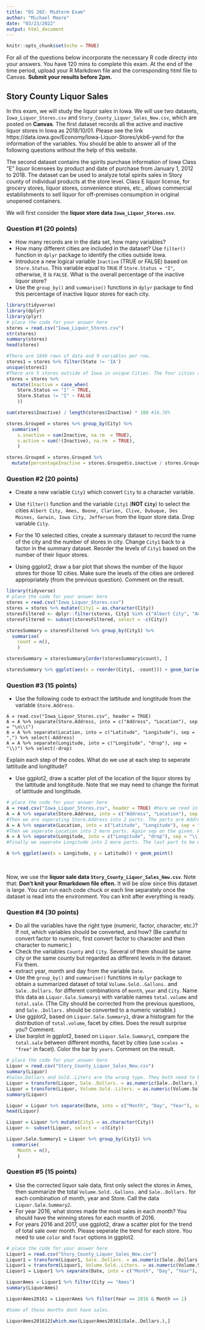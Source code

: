 ---
title: "DS 202: Midterm Exam"
author: "Michael Moore"
date: "03/23/2022"
output: html_document
---

```{r setup, include=FALSE}
knitr::opts_chunk$set(echo = TRUE)
```

For all of the questions below incorporate the necessary R code directy into your answers. You have 120 mins to complete this exam. At the end of the time period, upload your R Markdown file and the corresponding html file to Canvas. **Submit your results before 2pm.**

## Story County Liquor Sales

In this exam, we will study the liquor sales in Iowa. We will use two datasets, `Iowa_Liquor_Stores.csv` and `Story_County_Liquor_Sales_New.csv`, which are posted on **Canvas**.
The first dataset records all the active and inactive liquor stores in Iowa as 2018/10/01. Please see the link https://data.iowa.gov/Economy/Iowa-Liquor-Stores/ykb6-ywnd for the information of the variables. You should be able to answer all of the following questions without the help of this website.

The second dataset contains the spirits purchase information of Iowa Class "E" liquor licensees by product and date of purchase from January 1, 2012 to 2018. The dataset can be used to analyze total spirits sales in Story county of individual products at the store level.
Class E liquor license, for grocery stores, liquor stores, convenience stores, etc., allows commercial establishments to sell liquor for off-premises consumption in original unopened containers.

We will first consider the **liquor store data `Iowa_Liquor_Stores.csv`**.

### Question #1 (20 points)

- How many records are in the data set, how many variables?
- How many different cities are included in the dataset? Use `filter()` function in `dplyr` package to identify the cities outside Iowa.
- Introduce a new logical variable `Inactive` (TRUE or FALSE) based on `Store.Status`. This variable equal to `TRUE` if `Store.Status = "I"`, otherwise, it is `FALSE`. What is the overall percentage of the inactive liquor store? 
- Use the `group_by()` and `summarise()` functions in `dplyr` package to find this percentage of inactive liquor stores for each city.

```{r, message = FALSE}
library(tidyverse)
library(dplyr)
library(plyr)
# place the code for your answer here
stores = read.csv("Iowa_Liquor_Stores.csv")
str(stores)
summary(stores)
head(stores)

#There are 1849 rows of data and 9 variables per row.
stores1 = stores %>% filter(State != 'IA')
unique(stores1)
#There are 5 stores outside of Iowa in unique Cities. The four cities are Chicago, Atlanta, Pasadena, and Colorado Springs. One of the entries does not have a city with it.
stores = stores %>%
  mutate(Inactive = case_when(
    Store.Status == "I" ~ TRUE,
    Store.Status != "I" ~ FALSE
    ))

sum(stores$Inactive) / length(stores$Inactive) * 100 #16.76%

stores.Grouped = stores %>% group_by(City) %>% 
  summarise(
    s.inactive = sum(Inactive, na.rm  = TRUE),
    s.active = sum(!(Inactive), na.rm  = TRUE),
    )

stores.Grouped = stores.Grouped %>% 
  mutate(percentageInactive = stores.Grouped$s.inactive / stores.Grouped$s.active * 100)

```

### Question #2 (20 points)

- Create a new variable `City1` which convert `City` to a character variable.
- Use `filter()` function and the variable `City1` (**NOT `City`**) to select the cities `Albert City, Ames, Boone, Clarion, Clive, Dubuque, Des Moines, Garwin, Iowa City, Jefferson` from the liquor store data. Drop variable `City`.

- For the 10 selected cities, create a summary dataset to record the name of the city and the number of stores in city. Change `City1` back to a factor in the summary dataset. Reorder the levels of `City1` based on the number of their liquor stores.
- Using ggplot2, draw a bar plot that shows the number of the liquor stores for those 10 cities. Make sure the levels of the cities are ordered appropriately (from the previous question). Comment on the result.

```{r, message = FALSE}
library(tidyverse)
# place the code for your answer here
stores = read.csv("Iowa_Liquor_Stores.csv")
stores = stores %>% mutate(City1 = as.character(City))
storesFiltered <- dplyr::filter(stores, City1 %in% c("Albert City", "Ames", "Boone", "Clarion", "Clive", "Dubuque", "Des Moines", "Garwin", "Iowa City", "Jefferson"))
storesFiltered <- subset(storesFiltered, select = -c(City))

storesSummary = storesFiltered %>% group_by(City1) %>% 
  summarise(
    count = n(),
    )

storesSummary = storesSummary[order(storesSummary$count), ]

storesSummary %>% ggplot(aes(x = reorder(City1, -count))) + geom_bar(aes(weight = count))

```

### Question #3 (15 points)

- Use the following code to extract the lattitude and longtitude from the variable `Store.Address`. 
```
A = read.csv("Iowa_Liquor_Stores.csv", header = TRUE)
A = A %>% separate(Store.Address, into = c("Address", "Location"), sep = "\n\\(")
A = A %>% separate(Location, into = c("Latitude", "Longitude"), sep = ",") %>% select(-Address)
A = A %>% separate(Longitude, into = c("Longitude", "drop"), sep = "\\)") %>% select(-drop)
```
Explain each step of the codes. What do we use at each step to seperate lattitude and longtitude?  

- Use ggplot2, draw a scatter plot of the location of the liquor stores by the lattitude and longtitude. Note that we may need to change the format of lattitude and longtitude.

```{r, message = FALSE}
# place the code for your answer here
A = read.csv("Iowa_Liquor_Stores.csv", header = TRUE) #here we reed in the data
A = A %>% separate(Store.Address, into = c("Address", "Location"), sep = "\n\\(")
#Then we are seperating Store.Address into 2 parts. The parts are Address and Location. Sep on the given.
A = A %>% separate(Location, into = c("Latitude", "Longitude"), sep = ",") %>% select(-Address)
#Then we seperate Location into 2 more parts. Again sep on the given. We then select Address with the select() call. This drops Address
A = A %>% separate(Longitude, into = c("Longitude", "drop"), sep = "\\)") %>% select(-drop)
#Finally we seperate Longitude into 2 more parts. The last part to be made is drop. We sep on "\\)" for this one. And finally we select drop to drop.

A %>% ggplot(aes(x = Longitude, y = Latitude)) + geom_point()
```

<br>

Now, we use the **liquor sale data `Story_County_Liquor_Sales_New.csv`**.
Note that: **Don't knit your Rmarkdown file often.** It will be slow since this dataset is large. You can run each code chuck or each line separately once the dataset is read into the environment. You can knit after everything is ready.

### Question #4 (30 points)

- Do all the variables have the right type (numeric, factor, character, etc.)? If not, which variables should be converted, and how? (Be careful to convert factor to numeric, first convert factor to character and then character to numeric.)
- Check the variables `County` and `City`. Several of them should be same city or the same county but regarded as different levels in the dataset. Fix them.
- extract year, month and day from the variable `Date`.
- Use the `group_by()` and `summarise()` functions in `dplyr` package to obtain a summarized dataset of total `Volume.Sold..Gallons.` and `Sale..Dollars.` for different combinations of `month`, `year` and `City`. Name this data as `Liquor.Sale.Summary1` with variable names `total.volume` and `total.sale`. (The City should be corrected from the previous questions, and `Sale..Dollars.` should be converted to a numeric variable.)
- Use ggplot2, based on `Liquor.Sale.Summary1`, draw a histogram for the distribution of `total.volume`, facet by cities. Does the result surprise you? Comment.
- Use barplot in ggplot2, based on `Liquor.Sale.Summary1`, compare the `total.sale` between different months, facet by cities (use `scales = "free"` in facet). Color the bar by `years`. Comment on the result.

```{r, message = FALSE}
# place the code for your answer here
Liquor = read.csv("Story_County_Liquor_Sales_New.csv")
summary(Liquor)
#Sales.Dollars and Sold..Liters are the wrong type. They both need to be converted to int.
Liquor = transform(Liquor, Sale..Dollars. = as.numeric(Sale..Dollars.))
Liquor = transform(Liquor, Volume.Sold..Liters. = as.numeric(Volume.Sold..Liters.))
summary(Liquor)

Liquor = Liquor %>% separate(Date, into = c("Month", "Day", "Year"), sep = "/")
head(Liquor)

Liquor = Liquor %>% mutate(City1 = as.character(City))
Liquor <- subset(Liquor, select = -c(City))

Liquor.Sale.Summary1 = Liquor %>% group_by(City1) %>% 
  summarise(
    Month = n(),
    )

```

### Question #5 (15 points)

- Use the corrected liquor sale data, first only select the stores in Ames, then summarize the total `Volume.Sold..Gallons.` and `Sale..Dollars.` for each combination of month, year and Store. Call the data `Liquor.Sale.Summary2`.
- For year 2016, what stores made the most sales in each month? You should have the winning stores for each month of 2016.
- For years 2016 and 2017, use ggplot2, draw a scatter plot for the trend of total sale over month. Please seperate the trend for each store. You need to use `color` and `facet` options in ggplot2.

```{r, message = FALSE}
# place the code for your answer here
Liquor1 = read.csv("Story_County_Liquor_Sales_New.csv")
Liquor1 = transform(Liquor1, Sale..Dollars. = as.numeric(Sale..Dollars.))
Liquor1 = transform(Liquor1, Volume.Sold..Liters. = as.numeric(Volume.Sold..Liters.))
Liquor1 = Liquor1 %>% separate(Date, into = c("Month", "Day", "Year"), sep = "/")

LiquorAmes = Liquor1 %>% filter(City == "Ames")
summary(LiquorAmes)

LiquorAmes20161 = LiquorAmes %>% filter(Year == 2016 & Month == 1)

#Some of these months dont have sales.

LiquorAmes201612[which.max(LiquorAmes20161$Sale..Dollars.),]

```


